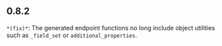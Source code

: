 ## 0.8.2
`*(fix)*`: The generated endpoint functions no long include object utilities such as `_field_set` or `additional_properties`.

